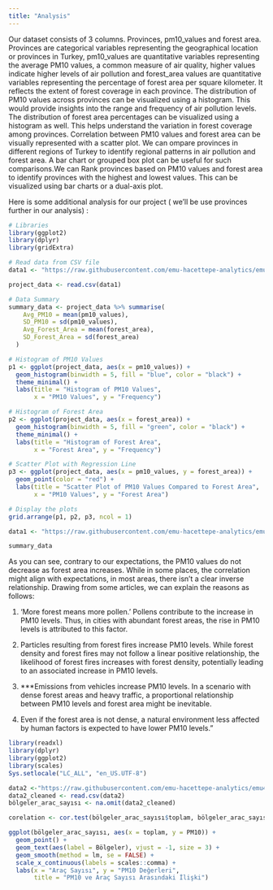 ```yaml
---
title: "Analysis"
---
```


Our dataset consists of 3 columns. Provinces, pm10_values and forest area. Provinces are categorical variables representing the geographical location or provinces in Turkey, pm10_values are quantitative variables representing the average PM10 values, a common measure of air quality, higher values indicate higher levels of air pollution and forest_area values are quantitative variables representing the percentage of forest area per square kilometer. It reflects the extent of forest coverage in each province. The distribution of PM10 values across provinces can be visualized using a histogram. This would provide insights into the range and frequency of air pollution levels. The distribution of forest area percentages can be visualized using a histogram as well. This helps understand the variation in forest coverage among provinces. Correlation between PM10 values and forest area can be visually represented with a scatter plot. We can ompare provinces in different regions of Turkey to identify regional patterns in air pollution and forest area. A bar chart or grouped box plot can be useful for such comparisons.We can Rank provinces based on PM10 values and forest area to identify provinces with the highest and lowest values. This can be visualized using bar charts or a dual-axis plot.

Here is some additional analysis for our project ( we'll be use provinces further in our analysis) :

```r
# Libraries
library(ggplot2)
library(dplyr)
library(gridExtra)

# Read data from CSV file
data1 <- "https://raw.githubusercontent.com/emu-hacettepe-analytics/emu430-fall2023-team-alti_ustu_data/master/project_data.csv"

project_data <- read.csv(data1)

# Data Summary
summary_data <- project_data %>% summarise(
    Avg_PM10 = mean(pm10_values),
    SD_PM10 = sd(pm10_values),
    Avg_Forest_Area = mean(forest_area),
    SD_Forest_Area = sd(forest_area)
  )

# Histogram of PM10 Values
p1 <- ggplot(project_data, aes(x = pm10_values)) +
  geom_histogram(binwidth = 5, fill = "blue", color = "black") +
  theme_minimal() +
  labs(title = "Histogram of PM10 Values",
       x = "PM10 Values", y = "Frequency")

# Histogram of Forest Area
p2 <- ggplot(project_data, aes(x = forest_area)) +
  geom_histogram(binwidth = 5, fill = "green", color = "black") +
  theme_minimal() +
  labs(title = "Histogram of Forest Area",
       x = "Forest Area", y = "Frequency")

# Scatter Plot with Regression Line
p3 <- ggplot(project_data, aes(x = pm10_values, y = forest_area)) +
  geom_point(color = "red") +
  labs(title = "Scatter Plot of PM10 Values Compared to Forest Area",
       x = "PM10 Values", y = "Forest Area")

# Display the plots
grid.arrange(p1, p2, p3, ncol = 1)

data1 <- "https://raw.githubusercontent.com/emu-hacettepe-analytics/emu430-fall2023-team-alti_ustu_data/master/project_data.csv"

summary_data

```



  As you can see, contrary to our expectations, the PM10 values do not decrease as forest area increases. While in some places, the correlation might align with expectations, in most areas, there isn't a clear inverse relationship. Drawing from some articles, we can explain the reasons as follows:
  
1. 'More forest means more pollen.' Pollens contribute to the increase in PM10 levels. Thus, in cities with abundant forest areas, the rise in PM10 levels is attributed to this factor.

2. Particles resulting from forest fires increase PM10 levels. While forest density and forest fires may not follow a linear positive relationship, the likelihood of forest fires increases with forest density, potentially leading to an associated increase in PM10 levels.

3. ***Emissions from vehicles increase PM10 levels. In a scenario with dense forest areas and heavy traffic, a proportional relationship between PM10 levels and forest area might be inevitable.

4. Even if the forest area is not dense, a natural environment less affected by human factors is expected to have lower PM10 levels."


```r
library(readxl)
library(dplyr)
library(ggplot2)
library(scales)
Sys.setlocale("LC_ALL", "en_US.UTF-8")

data2 <-"https://raw.githubusercontent.com/emu-hacettepe-analytics/emu430-fall2023-team-alti_ustu_data/master/bolgelerin_arac_sayilari_2015.csv"
data2_cleaned <- read.csv(data2)
bölgeler_arac_sayısı <- na.omit(data2_cleaned)

corelation <- cor.test(bölgeler_arac_sayısı$toplam, bölgeler_arac_sayısı$PM10)

ggplot(bölgeler_arac_sayısı, aes(x = toplam, y = PM10)) +
  geom_point() +
  geom_text(aes(label = Bölgeler), vjust = -1, size = 3) +
  geom_smooth(method = lm, se = FALSE) + 
  scale_x_continuous(labels = scales::comma) +
  labs(x = "Araç Sayısı", y = "PM10 Değerleri", 
       title = "PM10 ve Araç Sayısı Arasındaki İlişki")
```
